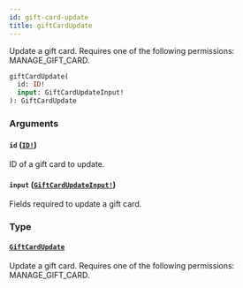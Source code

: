 ```yaml
---
id: gift-card-update
title: giftCardUpdate
---
```


Update a gift card. Requires one of the following permissions: MANAGE_GIFT_CARD.

```graphql
giftCardUpdate(
  id: ID!
  input: GiftCardUpdateInput!
): GiftCardUpdate

```

### Arguments

#### `id` ([`ID!`](../../../developer/api-reference/scalars/id))

ID of a gift card to update.

#### `input` ([`GiftCardUpdateInput!`](../../../developer/api-reference/inputs/gift-card-update-input))

Fields required to update a gift card.

### Type

#### [`GiftCardUpdate`](../../../developer/api-reference/objects/gift-card-update)

Update a gift card. Requires one of the following permissions: MANAGE_GIFT_CARD.

